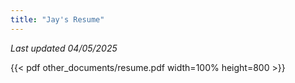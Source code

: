 ```yaml
---
title: "Jay's Resume"
---
```


_Last updated 04/05/2025_

{{< pdf other_documents/resume.pdf width=100% height=800 >}}